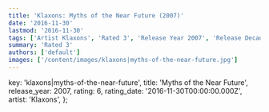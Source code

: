 ```yaml
---
title: 'Klaxons: Myths of the Near Future (2007)'
date: '2016-11-30'
lastmod: '2016-11-30'
tags: ['Artist Klaxons', 'Rated 3', 'Release Year 2007', 'Release Decade 2000']
summary: 'Rated 3'
authors: ['default']
images: ['/content/images/klaxons|myths-of-the-near-future.jpg']
---
```


  key: 'klaxons|myths-of-the-near-future',
  title: 'Myths of the Near Future',
  release_year: 2007,
  rating: 6,
  rating_date: '2016-11-30T00:00:00.000Z',
  artist: 'Klaxons',
};

<MusicRating data={data} />
